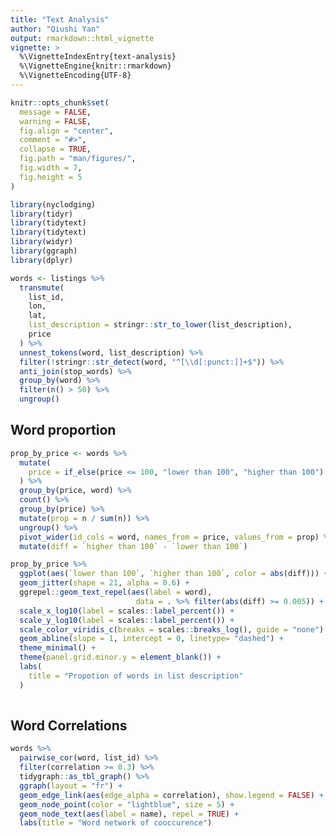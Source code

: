 ```yaml
---
title: "Text Analysis"
author: "Qiushi Yan"
output: rmarkdown::html_vignette
vignette: >
  %\VignetteIndexEntry{text-analysis}
  %\VignetteEngine{knitr::rmarkdown}
  %\VignetteEncoding{UTF-8}
---
```


```r
knitr::opts_chunk$set(
  message = FALSE,
  warning = FALSE,
  fig.align = "center",
  comment = "#>",
  collapse = TRUE,
  fig.path = "man/figures/",
  fig.width = 7,
  fig.height = 5
)
```



```r
library(nyclodging)
library(tidyr)
library(tidytext)
library(tidytext)
library(widyr)
library(ggraph)
library(dplyr)
```


```r
words <- listings %>% 
  transmute(
    list_id, 
    lon, 
    lat, 
    list_description = stringr::str_to_lower(list_description),
    price
  ) %>% 
  unnest_tokens(word, list_description) %>% 
  filter(!stringr::str_detect(word, "^[\\d[:punct:]]+$")) %>% 
  anti_join(stop_words) %>% 
  group_by(word) %>% 
  filter(n() > 50) %>% 
  ungroup()
```



## Word proportion 

```r
prop_by_price <- words %>% 
  mutate(
    price = if_else(price <= 100, "lower than 100", "higher than 100")
  ) %>% 
  group_by(price, word) %>% 
  count() %>% 
  group_by(price) %>% 
  mutate(prop = n / sum(n)) %>% 
  ungroup() %>% 
  pivot_wider(id_cols = word, names_from = price, values_from = prop) %>% 
  mutate(diff = `higher than 100` - `lower than 100`)
```


```r
prop_by_price %>% 
  ggplot(aes(`lower than 100`, `higher than 100`, color = abs(diff))) + 
  geom_jitter(shape = 21, alpha = 0.6) + 
  ggrepel::geom_text_repel(aes(label = word),
                            data = . %>% filter(abs(diff) >= 0.005)) + 
  scale_x_log10(label = scales::label_percent()) + 
  scale_y_log10(label = scales::label_percent()) + 
  scale_color_viridis_c(breaks = scales::breaks_log(), guide = "none") + 
  geom_abline(slope = 1, intercept = 0, linetype= "dashed") + 
  theme_minimal() + 
  theme(panel.grid.minor.y = element_blank()) + 
  labs(
    title = "Propotion of words in list description"
  )
  
```



## Word Correlations 

```r
words %>% 
  pairwise_cor(word, list_id) %>% 
  filter(correlation >= 0.3) %>% 
  tidygraph::as_tbl_graph() %>% 
  ggraph(layout = "fr") + 
  geom_edge_link(aes(edge_alpha = correlation), show.legend = FALSE) + 
  geom_node_point(color = "lightblue", size = 5) + 
  geom_node_text(aes(label = name), repel = TRUE) + 
  labs(title = "Word network of cooccurence")
```
